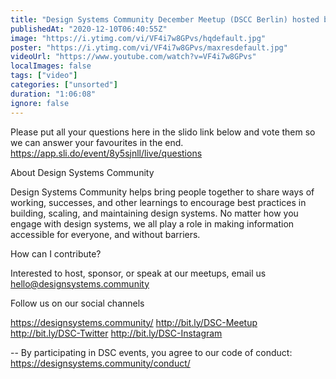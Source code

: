 ```yaml
---
title: "Design Systems Community December Meetup (DSCC Berlin) hosted by Contentful"
publishedAt: "2020-12-10T06:40:55Z"
image: "https://i.ytimg.com/vi/VF4i7w8GPvs/hqdefault.jpg"
poster: "https://i.ytimg.com/vi/VF4i7w8GPvs/maxresdefault.jpg"
videoUrl: "https://www.youtube.com/watch?v=VF4i7w8GPvs"
localImages: false
tags: ["video"]
categories: ["unsorted"]
duration: "1:06:08"
ignore: false
---
```

Please put all your questions here in the slido link below and vote them so we can answer your favourites in the end. 
https://app.sli.do/event/8y5sjnll/live/questions


About Design Systems Community

Design Systems Community helps bring people together to share ways of working, successes, and other learnings to encourage best practices in building, scaling, and maintaining design systems. No matter how you engage with design systems, we all play a role in making information accessible for everyone, and without barriers.

How can I contribute?

Interested to host, sponsor, or speak at our meetups, email us hello@designsystems.community

Follow us on our social channels

https://designsystems.community/
http://bit.ly/DSC-Meetup
http://bit.ly/DSC-Twitter
http://bit.ly/DSC-Instagram

--
By participating in DSC events, you agree to our code of conduct: https://designsystems.community/conduct/
